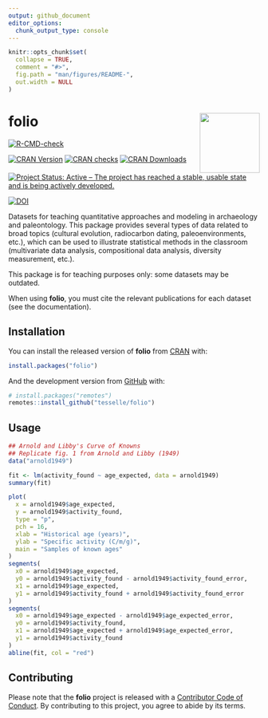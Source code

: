 ```yaml
---
output: github_document
editor_options: 
  chunk_output_type: console
---
```


<!-- README.md is generated from README.Rmd. Please edit that file -->

```r
knitr::opts_chunk$set(
  collapse = TRUE,
  comment = "#>",
  fig.path = "man/figures/README-",
  out.width = NULL
)
```

# folio <img width=120px src="man/figures/logo.png" align="right" />

<!-- badges: start -->
[![R-CMD-check](https://github.com/tesselle/folio/workflows/R-CMD-check/badge.svg)](https://github.com/tesselle/folio/actions)

[![CRAN Version](http://www.r-pkg.org/badges/version/folio)](https://cran.r-project.org/package=folio)
[![CRAN checks](https://cranchecks.info/badges/worst/folio)](https://cran.r-project.org/web/checks/check_results_folio.html)
[![CRAN Downloads](http://cranlogs.r-pkg.org/badges/folio)](https://cran.r-project.org/package=folio)

[![Project Status: Active – The project has reached a stable, usable state and is being actively developed.](https://www.repostatus.org/badges/latest/active.svg)](https://www.repostatus.org/#active)

[![DOI](https://zenodo.org/badge/DOI/10.5281/zenodo.4476182.svg)](https://doi.org/10.5281/zenodo.4476182)
<!-- badges: end -->

Datasets for teaching quantitative approaches and modeling in archaeology and paleontology. This package provides several types of data related to broad topics (cultural evolution, radiocarbon dating, paleoenvironments, etc.), which can be used to illustrate statistical methods in the classroom (multivariate data analysis, compositional data analysis, diversity measurement, etc.).

This package is for teaching purposes only: some datasets may be outdated.

When using **folio**, you must cite the relevant publications for each dataset (see the documentation).

## Installation

You can install the released version of **folio** from [CRAN](https://CRAN.R-project.org) with:

```r
install.packages("folio")
```

And the development version from [GitHub](https://github.com/) with:

```r
# install.packages("remotes")
remotes::install_github("tesselle/folio")
```

## Usage

```r
## Arnold and Libby's Curve of Knowns
## Replicate fig. 1 from Arnold and Libby (1949)
data("arnold1949")

fit <- lm(activity_found ~ age_expected, data = arnold1949)
summary(fit)

plot(
  x = arnold1949$age_expected,
  y = arnold1949$activity_found,
  type = "p",
  pch = 16,
  xlab = "Historical age (years)",
  ylab = "Specific activity (C/m/g)",
  main = "Samples of known ages"
)
segments(
  x0 = arnold1949$age_expected,
  y0 = arnold1949$activity_found - arnold1949$activity_found_error,
  x1 = arnold1949$age_expected,
  y1 = arnold1949$activity_found + arnold1949$activity_found_error
)
segments(
  x0 = arnold1949$age_expected - arnold1949$age_expected_error,
  y0 = arnold1949$activity_found,
  x1 = arnold1949$age_expected + arnold1949$age_expected_error,
  y1 = arnold1949$activity_found
)
abline(fit, col = "red")
```

## Contributing
Please note that the **folio** project is released with a [Contributor Code of Conduct](https://github.com/tesselle/folio/blob/master/.github/CODE_OF_CONDUCT.md). By contributing to this project, you agree to abide by its terms.
